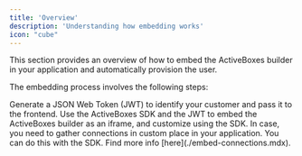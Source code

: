 ```yaml
---
title: 'Overview'
description: 'Understanding how embedding works'
icon: "cube"
---
```


<Snippet file="enterprise-feature.mdx" />

This section provides an overview of how to embed the ActiveBoxes builder in your application and automatically provision the user.

The embedding process involves the following steps:

<Steps>
    <Step title="Provision Users">
        Generate a JSON Web Token (JWT) to identify your customer and pass it to the frontend.
    </Step>
    <Step title="Embed Builder">
        Use the ActiveBoxes SDK and the JWT to embed the ActiveBoxes builder as an iframe, and customize using the SDK.
    </Step>
</Steps>



<Tip>
In case, you need to gather connections in custom place in your application. You can do this with the SDK. Find more info [here](./embed-connections.mdx).
</Tip>

